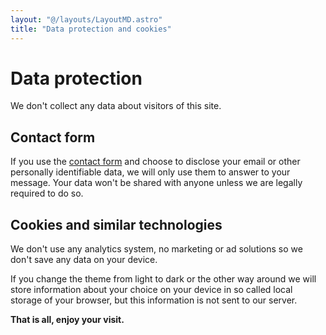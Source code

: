 ```yaml
---
layout: "@/layouts/LayoutMD.astro"
title: "Data protection and cookies"
---
```



# Data protection

We don't collect any data about visitors of this site. 

## Contact form

If you use the [contact form](/contact) and choose to disclose your email or other personally
identifiable data, we will only use them to answer to your message. Your data 
won't be shared with anyone unless we are legally required to do so.


## Cookies and similar technologies

We don't use any analytics system, no marketing or ad solutions so we don't
save any data on your device.

If you change the theme from light to dark or the other way around we will
store information about your choice on your device in so called local storage of your
browser, but this information is not sent to our server.

**That is all, enjoy your visit.**
